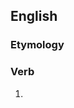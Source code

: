 ==English==

===Etymology===
{{suffix|destroy|eth|lang=en}}

===Verb===
{{head|en|verb form}}

# {{en-archaic third-person singular of|destroy}}